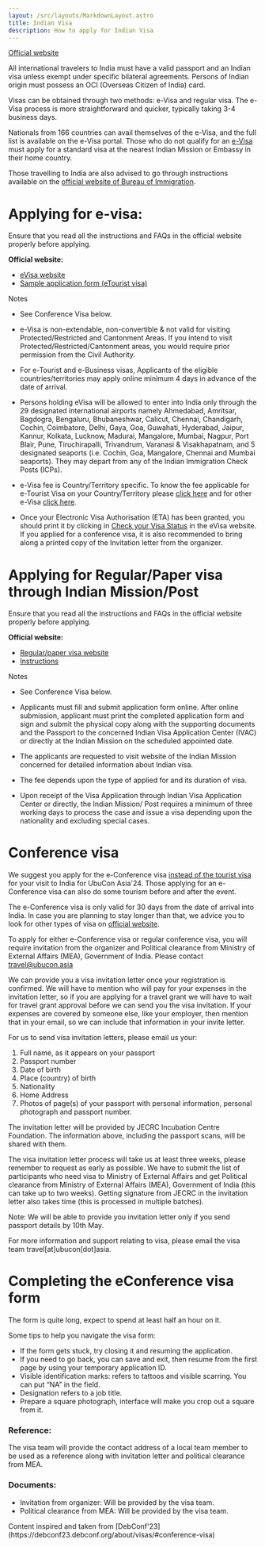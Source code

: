 ```yaml
---
layout: /src/layouts/MarkdownLayout.astro
title: Indian Visa
description: How to apply for Indian Visa
---
```




[Official website](https://indianvisaonline.gov.in/)

All international travelers to India must have a valid passport and an Indian visa unless exempt under specific bilateral agreements. Persons of Indian origin must possess an OCI (Overseas Citizen of India) card.

Visas can be obtained through two methods: e-Visa and regular visa. The e-Visa process is more straightforward and quicker, typically taking 3-4 business days.

Nationals from 166 countries can avail themselves of the e-Visa, and the full list is available on the e-Visa portal. Those who do not qualify for an [e-Visa](https://indianvisaonline.gov.in/evisa/) must apply for a standard visa at the nearest Indian Mission or Embassy in their home country.

Those travelling to India are also advised to go through instructions available on the [official website of Bureau of Immigration](https://www.india.gov.in/official-website-bureau-immigration).

# Applying for e-visa:

<Notification severity="information" title="PLEASE NOTE">
  Ensure that you read all the instructions and FAQs in the official website properly before applying.
</Notification>


**Official website:**
- [eVisa website](https://indianvisaonline.gov.in/evisa/)
- [Sample application form (eTourist visa)](https://indianvisaonline.gov.in/evisa/images/SampleForm.pdf)

Notes

- See Conference Visa below.
- e-Visa is non-extendable, non-convertible & not valid for visiting Protected/Restricted and Cantonment Areas. If you intend to visit Protected/Restricted/Cantonment areas, you would require prior permission from the Civil Authority.

- For e-Tourist and e-Business visas, Applicants of the eligible countries/territories may apply online minimum 4 days in advance of the date of arrival.

- Persons holding eVisa will be allowed to enter into India only through the 29 designated international airports namely Ahmedabad, Amritsar, Bagdogra, Bengaluru, Bhubaneshwar, Calicut, Chennai, Chandigarh, Cochin, Coimbatore, Delhi, Gaya, Goa, Guwahati, Hyderabad, Jaipur, Kannur, Kolkata, Lucknow, Madurai, Mangalore, Mumbai, Nagpur, Port Blair, Pune, Tiruchirapalli, Trivandrum, Varanasi & Visakhapatnam, and 5 designated seaports (i.e. Cochin, Goa, Mangalore, Chennai and Mumbai seaports). They may depart from any of the Indian Immigration Check Posts (ICPs).

- e-Visa fee is Country/Territory specific. To know the fee applicable for e-Tourist Visa on your Country/Territory please [click here](https://indianvisaonline.gov.in/evisa/images/Etourist_fee_final.pdf) and for other e-Visa [click here](https://indianvisaonline.gov.in/evisa/images/eTV_revised_fee_final.pdf).

- Once your Electronic Visa Authorisation (ETA) has been granted, you should print it by clicking in [Check your Visa Status](https://indianvisaonline.gov.in/evisa/StatusEnquiry) in the eVisa website. If you applied for a conference visa, it is also recommended to bring along a printed copy of the Invitation letter from the organizer.


# Applying for Regular/Paper visa through Indian Mission/Post

<Notification severity="information" title="PLEASE NOTE">
  Ensure that you read all the instructions and FAQs in the official website properly before applying.
</Notification>

**Official website:**

- [Regular/paper visa website](https://indianvisaonline.gov.in/visa/index.html)
- [Instructions](https://indianvisaonline.gov.in/visa/index.html)

Notes

- See Conference Visa below.

- Applicants must fill and submit application form online. After online submission, applicant must print the completed application form and sign and submit the physical copy along with the supporting documents and the Passport to the concerned Indian Visa Application Center (IVAC) or directly at the Indian Mission on the scheduled appointed date.

- The applicants are requested to visit website of the Indian Mission concerned for detailed information about Indian visa.

- The fee depends upon the type of applied for and its duration of visa.

- Upon receipt of the Visa Application through Indian Visa Application Center or directly, the Indian Mission/ Post requires a minimum of three working days to process the case and issue a visa depending upon the nationality and excluding special cases.


# Conference visa

We suggest you apply for the e-Conference visa [instead of the tourist visa](https://www.mha.gov.in/PDF_Other/ForeigD-FAQ-TVisa280710.pdf) for your visit to India for UbuCon Asia'24. Those applying for an e-Conference visa can also do some tourism before and after the event.

 
The e-Conference visa is only valid for 30 days from the date of arrival into India. In case you are planning to stay longer than that, we advice you to look for other types of visa on [official website](https://indianvisaonline.gov.in/).


To apply for either e-Conference visa or regular conference visa, you will require invitation from the organizer and Political clearance from Ministry of External Affairs (MEA), Government of India. Please contact travel@ubucon.asia 

We can provide you a visa invitation letter once your registration is confirmed. We will have to mention who will pay for your expenses in the invitation letter, so if you are applying for a travel grant we will have to wait for travel grant approval before we can send you the visa invitation. If your expenses are covered by someone else, like your employer, then mention that in your email, so we can include that information in your invite letter.

For us to send visa invitation letters, please email us your:

1. Full name, as it appears on your passport
2. Passport number
3. Date of birth
4. Place (country) of birth
5. Nationality
6. Home Address
7. Photos of page(s) of your passport with personal information, personal photograph and passport number.

The invitation letter will be provided by JECRC Incubation Centre Foundation. The information above, including the passport scans, will be shared with them.

The visa invitation letter process will take us at least three weeks, please remember to request as early as possible. We have to submit the list of participants who need visa to Ministry of External Affairs and get Political clearance from Ministry of External Affairs (MEA), Government of India (this can take up to two weeks). Getting signature from JECRC in the invitation letter also takes time (this is processed in multiple batches).

Note: We will be able to provide you invitation letter only if you send passport details by 10th May.

<Notification severity="information">
    For more information and support relating to visa, please email the visa team travel[at]ubucon[dot]asia.
</Notification>

# Completing the eConference visa form

The form is quite long, expect to spend at least half an hour on it.

Some tips to help you navigate the visa form:

- If the form gets stuck, try closing it and resuming the application.
- If you need to go back, you can save and exit, then resume from the first page by using your temporary application ID.
- Visible identification marks: refers to tattoos and visible scarring. You can put “NA” in the field.
- Designation refers to a job title.
- Prepare a square photograph, interface will make you crop out a square from it.


### Reference:
The visa team will provide the contact address of a local team member to be used as a reference along with invitation letter and political clearance from MEA.

### Documents:
- Invitation from organizer: Will be provided by the visa team.
- Political clearance from MEA: Will be provided by the visa team.

<Notification borderless severity="information" title="Reference">
  Content inspired and taken from [DebConf'23](https://debconf23.debconf.org/about/visas/#conference-visa)
</Notification>
